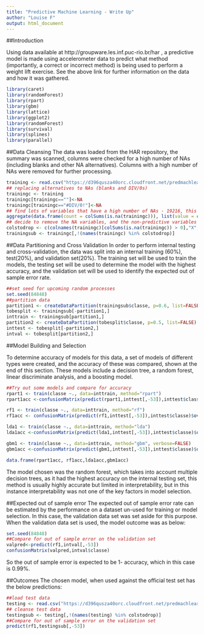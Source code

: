 ```yaml
---
title: "Predictive Machine Learning - Write Up"
author: "Louise F"
output: html_document
---
```


##Introduction

Using data available at http://groupware.les.inf.puc-rio.br/har , a predictive model is made using accelerometer data to predict what method (importantly, a correct or incorrect method) is being used to perform a weight lift exercise. See the above link for further information on the data and how it was gathered.

```r
library(caret)
library(randomForest)
library(rpart)
library(gbm)
library(lattice)
library(ggplot2)
library(randomForest)
library(survival)
library(splines)
library(parallel)
```

##Data Cleansing
The data was loaded from the HAR repository, the summary was scanned, columns were checked for a high number of NAs (including blanks and other NA alternatives). Columns with a high number of NAs were removed for further processing.

```r
training <- read.csv("https://d396qusza40orc.cloudfront.net/predmachlearn/pml-training.csv")
## replacing alternatives to NAs (blanks and DIV/0s)
trainingc <- training
trainingc[trainingc==""]<-NA
trainingc[trainingc=="#DIV/0!"]<-NA
## find lots of variables that have a high number of NAs - 19216, this looks a set of variables that were only gathered for a small subset of the sample
aggregate(data.frame(count = colSums(is.na(trainingc))), list(value = colSums(is.na(trainingc))), length)
## decide to remove the NA variables, and the non-predictive variables from the data
colstodrop <- c(colnames(trainingc)[colSums(is.na(trainingc)) > 0],"X","user_name", "raw_timestamp_part_1","raw_timestamp_part_2","cvtd_timestamp","new_window","num_window")
trainingsub <- trainingc[,!(names(trainingc) %in% colstodrop)]
```

##Data Partitioning and Cross Validation
In order to perform internal testing and cross-validation, the data was split into an internal training (60%), test(20%), and validation set(20%).
The training set will be used to train the models, the testing set will be used to determine the model with the highest accuracy, and the validation set will be used to identify the expected out of sample error rate.

```r
##set seed for upcoming random processes
set.seed(84848)
##partition data
partition1 <- createDataPartition(trainingsub$classe, p=0.6, list=FALSE)
tobesplit <- trainingsub[-partition1,]
inttrain <- trainingsub[partition1,]
partition2 <- createDataPartition(tobesplit$classe, p=0.5, list=FALSE)
inttest <- tobesplit[-partition2,]
intval <- tobesplit[partition2,]
```
##Model Building and Selection

To determine accuracy of models for this data, a set of models of different types were created, and the accuracy of these was compared, shown at the end of this section.
These models include a decision tree, a random forest, linear discriminate analysis, and a boosting model. 

```r
##Try out some models and compare for accuracy
rpart1 <- train(classe ~., data=inttrain, method="rpart")
rpart1acc <-confusionMatrix(predict(rpart1,inttest[,-53]),inttest$classe)$overall["Accuracy"]

rf1 <- train(classe ~., data=inttrain, method="rf")
rf1acc <- confusionMatrix(predict(rf1,inttest[,-53]),inttest$classe)$overall["Accuracy"]

lda1 <- train(classe ~., data=inttrain, method="lda")
lda1acc <-confusionMatrix(predict(lda1,inttest[,-53]),inttest$classe)$overall["Accuracy"]

gbm1 <- train(classe ~., data=inttrain, method="gbm", verbose=FALSE)
gbm1acc <-confusionMatrix(predict(gbm1,inttest[,-53]),inttest$classe)$overall["Accuracy"]

data.frame(rpart1acc, rf1acc,lda1acc,gbm1acc)
```
The model chosen was the random forest, which takes into account multiple decision trees, as it had the highest accuracy on the internal testing set, this method is usually highly accurate but limited in interpretability, but in this instance interpretability was not one of the key factors in model selection.

##Expected out of sample error
The expected out of sample error rate can be estimated by the performance on a dataset un-used for training or model selection. In this case, the validation data set was set aside for this purpose. When the validation data set is used, the model outcome was as below:

```r
set.seed(84848)
##Compare for out of sample error on the validation set
valpred<-predict(rf1,intval[,-53])
confusionMatrix(valpred,intval$classe)
```

So the out of sample error is expected to be 1- accuracy, which in this case is 0.99%.

##Outcomes
The chosen model, when used against the official test set has the below predictions:
```r
##load test data
testing <- read.csv("https://d396qusza40orc.cloudfront.net/predmachlearn/pml-testing.csv")
## cleanse test data
testingsub <- testing[,!(names(testing) %in% colstodrop)]
##Compare for out of sample error on the validation set
predict(rf1,testingsub[,-53])
```